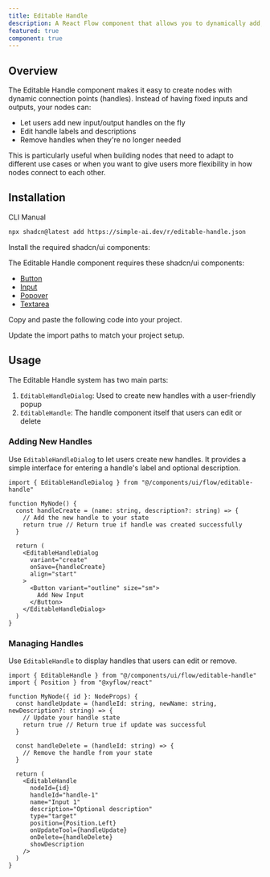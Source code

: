 ```yaml
---
title: Editable Handle
description: A React Flow component that allows you to dynamically add, edit, or remove input/output handles on your nodes - perfect for building nodes with flexible connection points.
featured: true
component: true
---
```


<ComponentPreview name="editable-handle-demo" description="An example of a node with dynamic handles - try adding new inputs or outputs, editing their labels, or removing them" />

## Overview

The Editable Handle component makes it easy to create nodes with dynamic connection points (handles). Instead of having fixed inputs and outputs, your nodes can:

- Let users add new input/output handles on the fly
- Edit handle labels and descriptions
- Remove handles when they're no longer needed

This is particularly useful when building nodes that need to adapt to different use cases or when you want to give users more flexibility in how nodes connect to each other.

## Installation

<Tabs defaultValue="cli">

<TabsList>
  <TabsTrigger value="cli">CLI</TabsTrigger>
  <TabsTrigger value="manual">Manual</TabsTrigger>
</TabsList>

<TabsContent value="cli">

```bash
npx shadcn@latest add https://simple-ai.dev/r/editable-handle.json
```

</TabsContent>

<TabsContent value="manual">

<Steps>

<Step>Install the required shadcn/ui components:</Step>

The Editable Handle component requires these shadcn/ui components:
- [Button](https://ui.shadcn.com/docs/components/button)
- [Input](https://ui.shadcn.com/docs/components/input)
- [Popover](https://ui.shadcn.com/docs/components/popover)
- [Textarea](https://ui.shadcn.com/docs/components/textarea)

<Step>Copy and paste the following code into your project.</Step>

<ComponentSource name="editable-handle" />

<Step>Update the import paths to match your project setup.</Step>

</Steps>

</TabsContent>

</Tabs>

## Usage

The Editable Handle system has two main parts:

1. `EditableHandleDialog`: Used to create new handles with a user-friendly popup
2. `EditableHandle`: The handle component itself that users can edit or delete

### Adding New Handles

Use `EditableHandleDialog` to let users create new handles. It provides a simple interface for entering a handle's label and optional description.

```tsx
import { EditableHandleDialog } from "@/components/ui/flow/editable-handle"

function MyNode() {
  const handleCreate = (name: string, description?: string) => {
    // Add the new handle to your state
    return true // Return true if handle was created successfully
  }

  return (
    <EditableHandleDialog
      variant="create"
      onSave={handleCreate}
      align="start"
    >
      <Button variant="outline" size="sm">
        Add New Input
      </Button>
    </EditableHandleDialog>
  )
}
```

### Managing Handles

Use `EditableHandle` to display handles that users can edit or remove.

```tsx
import { EditableHandle } from "@/components/ui/flow/editable-handle"
import { Position } from "@xyflow/react"

function MyNode({ id }: NodeProps) {
  const handleUpdate = (handleId: string, newName: string, newDescription?: string) => {
    // Update your handle state
    return true // Return true if update was successful
  }

  const handleDelete = (handleId: string) => {
    // Remove the handle from your state
  }

  return (
    <EditableHandle
      nodeId={id}
      handleId="handle-1"
      name="Input 1"
      description="Optional description"
      type="target"
      position={Position.Left}
      onUpdateTool={handleUpdate}
      onDelete={handleDelete}
      showDescription
    />
  )
}
```
